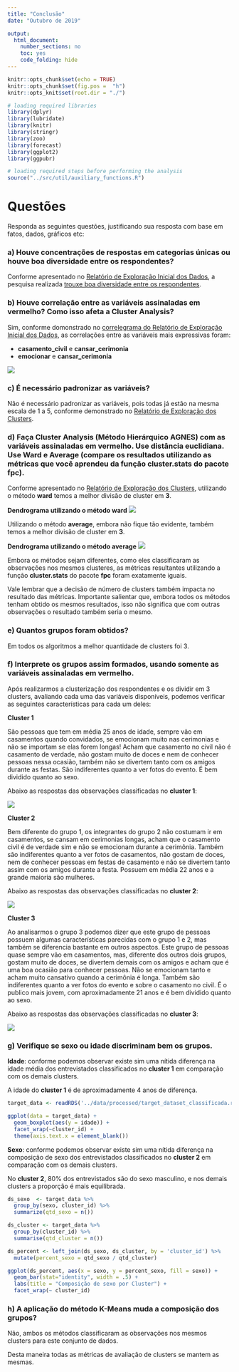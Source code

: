 ```yaml
---
title: "Conclusão"
date: "Outubro de 2019"

output:
  html_document: 
    number_sections: no
    toc: yes
    code_folding: hide
---
```


```r
knitr::opts_chunk$set(echo = TRUE)
knitr::opts_chunk$set(fig.pos =  "h")
knitr::opts_knit$set(root.dir = "./")

# loading required libraries
library(dplyr)
library(lubridate)
library(knitr)
library(stringr)
library(zoo)
library(forecast)
library(ggplot2)
library(ggpubr)
```

```r
# loading required steps before performing the analysis
source("../src/util/auxiliary_functions.R")
```

# Questões

Responda as seguintes questões, justificando sua resposta com base em fatos, dados, gráficos etc:

### **a) Houve concentrações de respostas em categorias únicas ou houve boa diversidade entre os respondentes?**

Conforme apresentado no [Relatório de Exploração Inicial dos Dados](https://ldaniel.github.io/Matrix-Methods-Cluster-Analysis/03_data_exploration.html), a pesquisa realizada [trouxe boa diversidade entre os respondentes](https://ldaniel.github.io/Matrix-Methods-Cluster-Analysis/03_data_exploration.html#explora%C3%A7%C3%A3o-inicial-das-respostas-%C3%A0s-afirma%C3%A7%C3%B5es).

### **b) Houve correlação entre as variáveis assinaladas em vermelho? Como isso afeta a Cluster Analysis?**

Sim, conforme domonstrado no [correlegrama do Relatório de Exploração Inicial dos Dados](https://ldaniel.github.io/Matrix-Methods-Cluster-Analysis/03_data_exploration.html#explora%C3%A7%C3%A3o-da-correla%C3%A7%C3%A3o-entre-as-vari%C3%A1veis-quantitativas), as correlações entre as variáveis mais expressivas foram:

- **casamento_civil** e **cansar_cerimonia**
- **emocionar** e **cansar_cerimonia**

![](https://ldaniel.github.io/Matrix-Methods-Cluster-Analysis/03_data_exploration_files/figure-html/correlation_plot-1.png)

### **c) É necessário padronizar as variáveis?**

Não é necessário padronizar as variáveis, pois todas já estão na mesma escala de 1 a 5, conforme demonstrado no [Relatório de Exploração dos Clusters](https://ldaniel.github.io/Matrix-Methods-Cluster-Analysis/04_clusters_exploration.html#checando-a-necessidade-de-padroniza%C3%A7%C3%A3o-das-vari%C3%A1veis).

### **d) Faça Cluster Analysis (Método Hierárquico AGNES) com as variáveis assinaladas em vermelho. Use distância euclidiana. Use Ward e Average (compare os resultados utilizando as métricas que você aprendeu da função cluster.stats do pacote fpc).**

Conforme apresentado no [Relatório de Exploração dos Clusters](https://ldaniel.github.io/Matrix-Methods-Cluster-Analysis/04_clusters_exploration.html), utilizando o método **ward** temos a melhor divisão de cluster em **3**.

**Dendrograma utilizando o método ward**
![](https://ldaniel.github.io/Matrix-Methods-Cluster-Analysis/04_clusters_exploration_files/figure-html/generating_AGNES_viz_2_ward-1.png)

Utilizando o método **average**, embora não fique tão evidente, também temos a melhor divisão de cluster em **3**.

**Dendrograma utilizando o método average**
![](https://ldaniel.github.io/Matrix-Methods-Cluster-Analysis/04_clusters_exploration_files/figure-html/generating_AGNES_viz_2_average-1.png)

Embora os métodos sejam diferentes, como eles classificaram as observações nos mesmos clusteres, as métricas resultantes utilizando a função **cluster.stats** do pacote **fpc** foram exatamente iguais. 

Vale lembrar que a decisão de número de clusters também impacta no resultado das métricas. Importante salientar que, embora todos os métodos tenham obtido os mesmos resultados, isso não significa que com outras observações o resultado também seria o mesmo.

### **e) Quantos grupos foram obtidos?**

Em todos os algoritmos a melhor quantidade de clusters foi 3.

### **f) Interprete os grupos assim formados, usando somente as variáveis assinaladas em vermelho.**

Após realizarmos a clusterização dos respondentes e os dividir em 3 clusters, avaliando cada uma das variáveis disponíveis, podemos verificar as seguintes características para cada um deles:

**Cluster 1**

São pessoas que tem em média 25 anos de idade, sempre vão em casamentos quando convidados, se emocionam muito nas cerimonias e não se importam se elas forem longas! Acham que casamento no civil não é casamento de verdade, não gostam muito de doces e nem de conhecer pessoas nessa ocasião, também não se divertem tanto com os amigos durante as festas. São indiferentes quanto a ver fotos do evento. É bem dividido quanto ao sexo.

Abaixo as respostas das observações classificadas no **cluster 1**:

![](https://raw.githubusercontent.com/ldaniel/Matrix-Methods-Cluster-Analysis/master/images/cluster_1.png)

**Cluster 2**

Bem diferente do grupo 1, os integrantes do grupo 2 não costumam ir em casamentos, se cansam em cerimonias longas, acham que o casamento civil é de verdade sim e não se emocionam durante a cerimônia. Também são indiferentes quanto a ver fotos de casamentos, não gostam de doces, nem de conhecer pessoas em festas de casamento e não se divertem tanto assim com os amigos durante a festa. Possuem em média 22 anos e a grande maioria são mulheres.

Abaixo as respostas das observações classificadas no **cluster 2**:

![](https://raw.githubusercontent.com/ldaniel/Matrix-Methods-Cluster-Analysis/master/images/cluster_2.png)

**Cluster 3**

Ao analisarmos o grupo 3 podemos dizer que este grupo de pessoas possuem algumas características parecidas com o grupo 1 e 2, mas também se diferencia bastante em outros aspectos. Este grupo de pessoas quase sempre vão em casamentos, mas, diferente dos outros dois grupos, gostam muito de doces, se divertem demais com os amigos e acham que é uma boa ocasião para conhecer pessoas. Não se emocionam tanto e acham muito cansativo quando a cerimônia é longa. Também são indiferentes quanto a ver fotos do evento e sobre o casamento no civil. É o publico mais jovem, com aproximadamente 21 anos e é bem dividido quanto ao sexo.

Abaixo as respostas das observações classificadas no **cluster 3**:

![](https://raw.githubusercontent.com/ldaniel/Matrix-Methods-Cluster-Analysis/master/images/cluster_3.png)

### **g) Verifique se sexo ou idade discriminam bem os grupos.**

**Idade**: conforme podemos observar existe sim uma nítida diferença na idade média dos entrevistados classificados no **cluster 1** em comparação com os demais clusters.

A idade do **cluster 1** é de aproximadamente 4 anos de diferença.

```r

target_data <- readRDS('../data/processed/target_dataset_classificada.rds')

ggplot(data = target_data) +
  geom_boxplot(aes(y = idade)) +
  facet_wrap(~cluster_id) +
  theme(axis.text.x = element_blank())

```

**Sexo**: conforme podemos observar existe sim uma nítida diferença na composição de sexo dos entrevistados classificados no **cluster 2** em comparação com os demais clusters.

No **cluster 2**, 80% dos entrevistados são do sexo masculino, e nos demais clusters a proporção é mais equilibrada.

```r

ds_sexo  <- target_data %>% 
  group_by(sexo, cluster_id) %>% 
  summarize(qtd_sexo = n())

ds_cluster <- target_data %>% 
  group_by(cluster_id) %>% 
  summarise(qtd_cluster = n())

ds_percent <- left_join(ds_sexo, ds_cluster, by = 'cluster_id') %>% 
  mutate(percent_sexo = qtd_sexo / qtd_cluster)

ggplot(ds_percent, aes(x = sexo, y = percent_sexo, fill = sexo)) +
  geom_bar(stat="identity", width = .5) +
  labs(title = "Composição de sexo por Cluster") +
  facet_wrap(~ cluster_id)

```

### **h) A aplicação do método K-Means muda a composição dos grupos?**

Não, ambos os métodos classificaram as observações nos mesmos clusters para este conjunto de dados.

Desta maneira todas as métricas de avaliação de clusters se mantem as mesmas.
